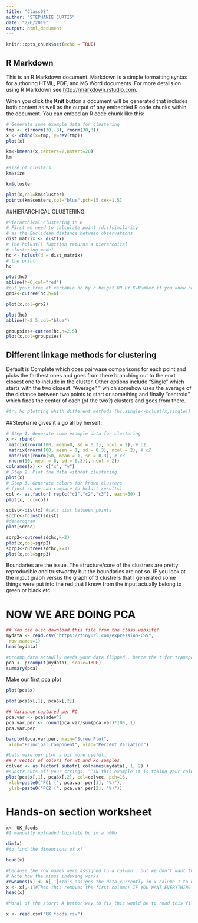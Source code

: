 ```yaml
---
title: "Class08"
author: "STEPHANIE CURTIS"
date: "2/6/2019"
output: html_document
---
```


```r
knitr::opts_chunk$set(echo = TRUE)
```

## R Markdown

This is an R Markdown document. Markdown is a simple formatting syntax for authoring HTML, PDF, and MS Word documents. For more details on using R Markdown see <http://rmarkdown.rstudio.com>.

When you click the **Knit** button a document will be generated that includes both content as well as the output of any embedded R code chunks within the document. You can embed an R code chunk like this:
```r
# Generate some example data for clustering
tmp <- c(rnorm(30,-3), rnorm(30,3))
x <- cbind(x=tmp, y=rev(tmp))
plot(x)
```
```r
km<-kmeans(x,centers=2,nstart=20)
km
```
```r
#size of clusters
km$size
```
```r
km$cluster
```

```r
plot(x,col=km$cluster)
points(km$centers,col="blue",pch=15,cex=1.5)
```

##HIERARCHICAL CLUSTERING
```r
#Hierarchical clustering in R
# First we need to calculate point (dis)similarity
# as the Euclidean distance between observations
dist_matrix <- dist(x)
# The hclust() function returns a hierarchical
# clustering model
hc <- hclust(d = dist_matrix)
# the print
hc

```
```r
plot(hc)
abline(h=6,col="red")
#cut your tree of variable hc by h height OR BY K=Number if you know how many groups you want but don't know what height to cut at to get the two groups. We picked 6 because we looked at the plot and knew it was at that height..
grp2<-cutree(hc,h=6)
```
```r
plot(x,col=grp2)
```

```r
plot(hc)
abline(h=2.5,col="blue")
```

```r
groupsies<-cutree(hc,h=2.5)
plot(x,col=groupsies)
```

## Different linkage methods for clustering 
Default is Complete which does pairwase comparisons for each point and picks the farthest ones and goes from there branching out to the enxt closest one to include in the cluster.
Other options include "Single" which starts with the two closest.
"Average" " which somehow uses the average of the distance between two points to start or something
and finally "centroid" which finds the center of each (of the two?) clusters and goes from there.
```r
#try hc plotting whith different methods (hc.single<-hclust(x,single)) or something

```




##Stephanie gives it a go all by herself:
```r
# Step 1. Generate some example data for clustering
x <- rbind(
 matrix(rnorm(100, mean=0, sd = 0.3), ncol = 2), # c1
 matrix(rnorm(100, mean = 1, sd = 0.3), ncol = 2), # c2
 matrix(c(rnorm(50, mean = 1, sd = 0.3), # c3
 rnorm(50, mean = 0, sd = 0.3)), ncol = 2))
colnames(x) <- c("x", "y")
# Step 2. Plot the data without clustering
plot(x)
# Step 3. Generate colors for known clusters
# (just so we can compare to hclust results)
col <- as.factor( rep(c("c1","c2","c3"), each=50) )
plot(x, col=col)
```
```r
sdist<-dist(x) #calc dist between points
sdchc<-hclust(sdist)
#dendrogram
plot(sdchc)

sgrp2<-cutree(sdchc,k=2)
plot(x,col=sgrp2)
sgrp3<-cutree(sdchc,k=3)
plot(x,col=sgrp3)

```
Boundaries are the issue. The structure/core of the clustrers are pretty reproducible and trustworthy but the boundaries are not so. IF you look at the in;put graph versus the graph of 3 clustrers that I generated some things were put into the red that I know from the input actually belong to green or black etc.


# NOW WE ARE DOING PCA
```r
## You can also download this file from the class website!
mydata <- read.csv("https://tinyurl.com/expression-CSV",
 row.names=1)
head(mydata) 
```


```r
#prcomp data actaully needs your data flipped.. hence the t for transpose
pca <- prcomp(t(mydata), scale=TRUE) 
summary(pca)

```

Make our first pca plot
```r
plot(pca$x)
```

```r
plot(pca$x[,1], pca$x[,2]) 
```

```r
## Variance captured per PC
pca.var <- pca$sdev^2 
pca.var.per <- round(pca.var/sum(pca.var)*100, 1)
pca.var.per
```

```r
barplot(pca.var.per, main="Scree Plot",
 xlab="Principal Component", ylab="Percent Variation")
```

```r
#Lets make our plot a bit more useful…
## A vector of colors for wt and ko samples
colvec <- as.factor( substr( colnames(mydata), 1, 2) )
#substr cuts off your strings. ^^IN this example it is taking your column name strings of your data mydata which are wt1 wt2 wt3 wt4 wt5 ko1 ko2 ko3 ko4 and ko5 and then takes the 1st and 2nd characters of them which are wt and ko such that wt1-5 are now all wt and ko1-5 are now all ko!!! You will def want to do this
plot(pca$x[,1], pca$x[,2], col=colvec, pch=16,
 xlab=paste0("PC1 (", pca.var.per[1], "%)"),
 ylab=paste0("PC2 (", pca.var.per[2], "%)")) 
```

# Hands-on section worksheet
```r
x<- UK_foods
#I manually uploaded thisfile bc im a n00b
```

```r
dim(x)
#to find the dimensions of x!
```

```r
head(x)
```

```r
#because the row names were assigned to a column.. but we don't want them as a column with a column header we just want them to be row labels basically, not part of the table data!!
# Note how the minus indexing works
rownames(x) <- x[,1]#This assigns the data currently in x column 1 to be the names of the rows. 
x <- x[,-1]#Then this removes the first column! IF YOU WANT EVERYTHING EXCEPT THE FIRST COLUMN TO BE PRINTED YOU CAN USE THE MINUSSIGN. IF YOU WANTED ALL WITHOUT THE COLUMNS 1-3 you can write "-1:3" wowza
head(x)

#Moral of the story: A better way to fix this would be to read this file in correctly. read.csv("UK_foods.csv",row.names=1) which tells you that the first column is actually the row names. THe code in this chunk is dangerous bc it is coding to delete columns from your dataset! Yikes!
```

```r
x <- read.csv("UK_foods.csv")
```

